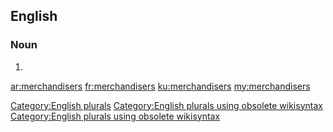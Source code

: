 ==English==

===Noun===
{{head|en}}

# {{plural of|merchandiser}}

[[Category:English plurals]][[Category:English plurals using obsolete wikisyntax]][[Category:English plurals using obsolete wikisyntax]]

[[ar:merchandisers]]
[[fr:merchandisers]]
[[ku:merchandisers]]
[[my:merchandisers]]